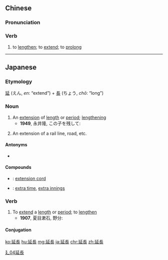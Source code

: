 {{also|延长}}
==Chinese==
{{zh-forms|s=延长}}

===Pronunciation===
{{zh-pron
|m=yáncháng
|c=jin4 coeng4
|h=pfs=yèn-chhòng
|mn=qz,tw,xm,zz:iân-tn̂g/qz,tw,xm:iân-tiông/zz:iân-tiâng
|cat=n
}}

===Verb===
{{zh-noun}}

# to [[lengthen]]; to [[extend]]; to [[prolong]]

[[Category:Elementary Mandarin|廴04延長]]

----

==Japanese==
{{ja-kanjitab|えん|ちょう|yomi=on}}

===Etymology===
[[延]] (えん, ''en'': “extend”) + [[長]] (ちょう, ''chō'': “long”)

===Noun===
{{ja-noun|えんちょう}}

# An [[extension]] of [[length]] or [[period]]; [[lengthening]]
#* '''1949''', 永井隆, この子を残して:
#*: {{ja-usex|来世はこの世の時間の'''延長'''ではない。|らいせ は この よ の じかん の '''えんちょう''' で は ない。|The next world is not an extension of our time in this one.}}
# An extension of a rail line, road, etc.

====Antonyms====
* {{sense|an act of extending a length or period}} {{ja-r|短縮|たんしゅく|gloss=[[shortening]]}}

====Compounds====
* {{ja-r|延長コード|えんちょう コード}}: [[extension cord]]
* {{ja-r|延長戦|えんちょうせん}}: [[extra time]], [[extra innings]]

===Verb===
{{ja-verb-suru|tr=trans|えんちょう}}

# To [[extend]] a [[length]] or [[period]]; to [[lengthen]]
#* '''1907''', 夏目漱石, 野分:
#*: {{ja-usex|しかし拘泥の苦痛は一日で済む苦痛を五日、七日に'''延長'''する苦痛である。|しかし こうでい の くつう は いちにち で すむ くつう を いつか、 なのか に '''えんちょう''' する くつう で ある。|Being so particular, however, turns agonies ending in one day into ones extending into five or seven.}}

====Conjugation====
{{ja-suru|えんちょう}}

[[ko:延長]]
[[hu:延長]]
[[mg:延長]]
[[ja:延長]]
[[chr:延長]]
[[zh:延長]]